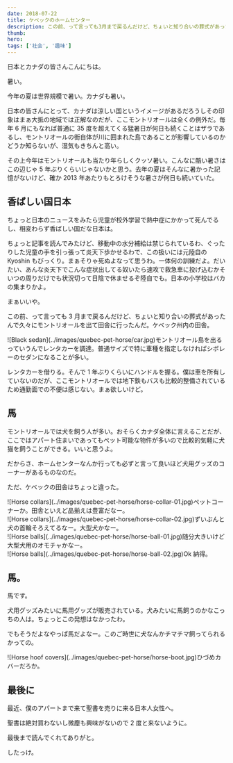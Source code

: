 ```yaml
---
date: 2018-07-22
title: ケベックのホームセンター
description: この前、って言っても3月まで戻るんだけど、ちょいと知り合いの葬式があったんで久々にモントリオールを出て田舎に行ったんだ。ケベック州内の田舎。
thumb:
hero:
tags: ['社会', '趣味']
---
```


日本とカナダの皆さんこんにちは。

暑い。

今年の夏は世界規模で暑い。カナダも暑い。

日本の皆さんにとって、カナダは涼しい国というイメージがあるだろうしその印象はまぁ大抵の地域では正解なのだが、ここモントリオールは全くの例外だ。毎年 6 月にもなれば普通に 35 度を超えてくる猛暑日が何日も続くことはザラであるし、モントリオールの街自体が川に囲まれた島であることが影響しているのかどうか知らないが、湿気もきちんと高い。

その上今年はモントリオールも当たり年らしくクッソ暑い。こんなに酷い暑さはこの辺じゃ 5 年ぶりくらいじゃないかと思う。去年の夏はそんなに暑かった記憶がないけど、確か 2013 年あたりもとろけそうな暑さが何日も続いていた。

## 香ばしい国日本

ちょっと日本のニュースをみたら児童が校外学習で熱中症にかかって死んでるし、相変わらず香ばしい国だな日本は。

ちょっと記事を読んでみたけど、移動中の水分補給は禁じられているわ、ぐったりした児童の手を引っ張って炎天下歩かせるわで、この扱いには元陸自の Kyoshin もびっくり。まぁそりゃ死ぬよなって思うわ。一体何の訓練だよ。だいたい、あんな炎天下でこんな症状出してる奴いたら速攻で救急車に投げ込むかそいつの周りだけでも状況切って日陰で休ませるぞ陸自でも。日本の小学校はバカの集まりかよ。

まぁいいや。

この前、って言っても 3 月まで戻るんだけど、ちょいと知り合いの葬式があったんで久々にモントリオールを出て田舎に行ったんだ。ケベック州内の田舎。

<div>
  ![Black
  sedan](../images/quebec-pet-horse/car.jpg)モントリオール島を出るっていうんでレンタカーを調達。普通サイズで特に車種を指定しなければシボレーのセダンになることが多い。
</div>

レンタカーを借りる。そんで 1 年ぶりくらいにハンドルを握る。僕は車を所有していないのだが、ここモントリオールでは地下鉄もバスも比較的整備されているため通勤面での不便は感じない。まぁ欲しいけど。

## 馬

モントリオールでは犬を飼う人が多い。おそらくカナダ全体に言えることだが、ここではアパート住まいであってもぺット可能な物件が多いので比較的気軽に犬猫を飼うことができる。いいと思うよ。

だからさ、ホームセンターなんか行っても必ずと言って良いほど犬用グッズのコーナーがあるものなのだ。

ただ、ケベックの田舎はちょっと違った。

<div>
  ![Horse
  collars](../images/quebec-pet-horse/horse-collar-01.jpg)ぺットコーナーか。田舎といえど品揃えは豊富だなー。
</div>

<div>
  ![Horse
  collars](../images/quebec-pet-horse/horse-collar-02.jpg)ずいぶんと犬の首輪そろえてるなー。大型犬かなー。
</div>

<div>
  ![Horse
  balls](../images/quebec-pet-horse/horse-ball-01.jpg)随分大きいけど大型犬用のオモチャかなー。
</div>

<div>![Horse balls](../images/quebec-pet-horse/horse-ball-02.jpg)Ok 納得。</div>

## 馬。

馬です。

犬用グッズみたいに馬用グッズが販売されている。犬みたいに馬飼うのかなこっちの人は。ちょっとこの発想はなかったわ。

でもそうだよなやっぱ馬だよなー。このご時世に犬なんかチマチマ飼ってられるかっての。

<div>
  ![Horse hoof
  covers](../images/quebec-pet-horse/horse-boot.jpg)ひづめカバーだろか。
</div>

## 最後に

最近、僕のアパートまで来て聖書を売りに来る日本人女性へ。

聖書は絶対買わないし微塵も興味がないので 2 度と来ないように。

最後まで読んでくれてありがと。

したっけ。
